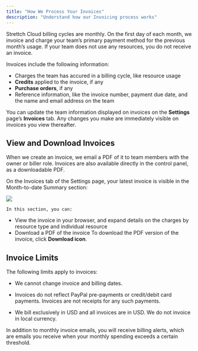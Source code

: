 ```yaml
---
title: "How We Process Your Invoices"
description: "Understand how our Invoicing process works"
---
```


Strettch Cloud billing cycles are monthly. On the first day of each month, we invoice and charge your team’s primary payment method for the previous month’s usage. If your team does not use any resources, you do not receive an invoice.

Invoices include the following information:

* Charges the team has accured in a billing cycle, like resource usage
* **Credits** applied to the invoice, if any
* **Purchase orders**, if any
* Reference information, like the invoice number, payment due date, and the name and email address on the team

You can update the team information displayed on invoices on the **Settings** page’s **Invoices** tab. Any changes you make are immediately visible on invoices you view thereafter.

## View and Download Invoices 
When we create an invoice, we email a PDF of it to team members with the owner or biller role. Invoices are also available directly in the control panel, as a downloadable PDF.

On the Invoices tab of the Settings page, your latest invoice is visible in the Month-to-date Summary section:

<Frame>
     <img src="/images/billing/invoices.png" style={{ borderRadius: '0.2rem' }} />
    </Frame>

    In this section, you can:

* View the invoice in your browser, and expand details on the charges by resource type and individual resource
* Download a PDF of the invoice
To download the PDF  version of the invoice, click **Download icon**.

## Invoice Limits 
The following limits apply to invoices:

* We cannot change invoice and billing dates.

* Invoices do not reflect PayPal pre-payments or credit/debit card payments. Invoices are not receipts for any such payments.

* We bill exclusively in USD and all invoices are in USD. We do not invoice in local currency.

In addition to monthly invoice emails, you will receive billing alerts, which are emails you receive when your monthly spending exceeds a certain threshold.